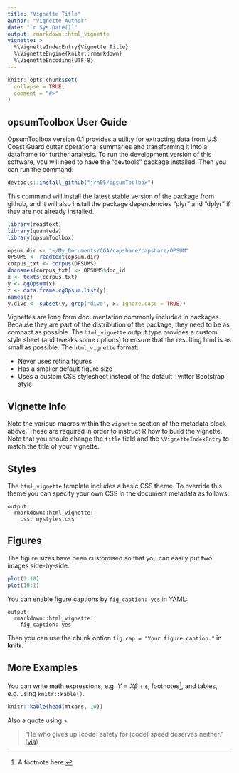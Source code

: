 ```yaml
---
title: "Vignette Title"
author: "Vignette Author"
date: "`r Sys.Date()`"
output: rmarkdown::html_vignette
vignette: >
  %\VignetteIndexEntry{Vignette Title}
  %\VignetteEngine{knitr::rmarkdown}
  %\VignetteEncoding{UTF-8}
---
```


```r
knitr::opts_chunk$set(
  collapse = TRUE,
  comment = "#>"
)
```

## opsumToolbox User Guide

OpsumToolbox version 0.1 provides a utility for extracting data from U.S. Coast Guard cutter operational summaries and transforming it into a dataframe for further analysis. To run the development version of this software, you will need to have the "devtools" package installed. Then you can run the command:
  
  ```r
devtools::install_github("jrh05/opsumToolbox")
```

This command will install the latest stable version of the package from github, and it will also install the package dependencies "plyr" and "dplyr" if they are not already installed.

```r
library(readtext)
library(quanteda)
library(opsumToolbox)

opsum.dir <- "~/My_Documents/CGA/capshare/capshare/OPSUM"
OPSUMS <- readtext(opsum.dir)
corpus_txt <- corpus(OPSUMS)
docnames(corpus_txt) <- OPSUMS$doc_id
x <- texts(corpus_txt)
y <- cgOpsum(x)
z <- data.frame.cgOpsum.list(y)
names(z)
y.dive <- subset(y, grep("dive", x, ignore.case = TRUE))
```

Vignettes are long form documentation commonly included in packages. Because they are part of the distribution of the package, they need to be as compact as possible. The `html_vignette` output type provides a custom style sheet (and tweaks some options) to ensure that the resulting html is as small as possible. The `html_vignette` format:

- Never uses retina figures
- Has a smaller default figure size
- Uses a custom CSS stylesheet instead of the default Twitter Bootstrap style

## Vignette Info

Note the various macros within the `vignette` section of the metadata block above. These are required in order to instruct R how to build the vignette. Note that you should change the `title` field and the `\VignetteIndexEntry` to match the title of your vignette.

## Styles

The `html_vignette` template includes a basic CSS theme. To override this theme you can specify your own CSS in the document metadata as follows:

    output: 
      rmarkdown::html_vignette:
        css: mystyles.css

## Figures

The figure sizes have been customised so that you can easily put two images side-by-side. 

```r
plot(1:10)
plot(10:1)
```

You can enable figure captions by `fig_caption: yes` in YAML:

    output:
      rmarkdown::html_vignette:
        fig_caption: yes

Then you can use the chunk option `fig.cap = "Your figure caption."` in **knitr**.

## More Examples

You can write math expressions, e.g. $Y = X\beta + \epsilon$, footnotes^[A footnote here.], and tables, e.g. using `knitr::kable()`.

```r
knitr::kable(head(mtcars, 10))
```

Also a quote using `>`:

> "He who gives up [code] safety for [code] speed deserves neither."
([via](https://twitter.com/hadleywickham/status/504368538874703872))
